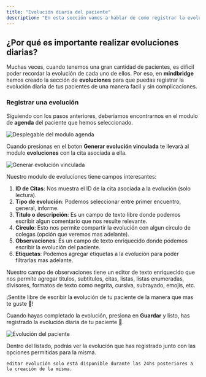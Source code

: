 ```yaml
---
title: "Evolución diaria del paciente"
description: "En esta sección vamos a hablar de como registrar la evolución diaria de un paciente."
---
```


## ¿Por qué es importante realizar evoluciones diarias?

Muchas veces, cuando tenemos una gran cantidad de pacientes, es dificil poder recordar la evolución de cada uno de ellos. Por eso, en **mindbridge** hemos creado la sección de **evoluciones** para que puedas registrar la evolución diaria de tus pacientes de una manera facil y sin complicaciones.

### Registrar una evolución

Siguiendo con los pasos anteriores, deberiamos encontrarnos en el modulo de **agenda** del paciente que hemos seleccionado.

![Desplegable del modulo agenda](/docs/evolutions/1.png)

Cuando presionas en el boton **Generar evolución vinculada** te llevará al modulo **evoluciones** con la cita asociada a ella.

![Generar evolución vinculada](/docs/evolutions/2.png)

Nuestro modulo de evoluciones tiene campos interesantes:

1. **ID de Citas**: Nos muestra el ID de la cita asociada a la evolución (solo lectura).
2. **Tipo de evolución**: Podemos seleccionar entre primer encuentro, general, informe.
3. **Titulo o descripción**: Es un campo de texto libre donde podemos escribir algun comentario que nos resulte relevante.
4. **Circulo**: Esto nos permite compartir la evolución con algun circulo de colegas (opción que veremos mas adelante).
5. **Observaciones**: Es un campo de texto enriquecido donde podemos escribir la evolución del paciente.
6. **Etiquetas**: Podemos agregar etiquetas a la evolución para poder filtrarlas mas adelante.

Nuestro campo de observaciones tiene un editor de texto enriquecido que nos permite agregar titulos, subtitulos, citas, listas, listas enumeradas, divisores, formatos de texto como negrita, cursiva, subrayado, emojis, etc.

¡Sentite libre de escribir la evolución de tu paciente de la manera que mas te guste 🚀!

Cuando hayas completado la evolución, presiona en **Guardar** y listo, has registrado la evolución diaria de tu paciente 🎉.

![Evolución del paciente](/docs/evolutions/3.png)

Dentro del listado, podrás ver la evolución que has registrado junto con las opciones permitidas para la misma.

`editar evolución solo está disponible durante las 24hs posteriores a la creación de la misma.`
